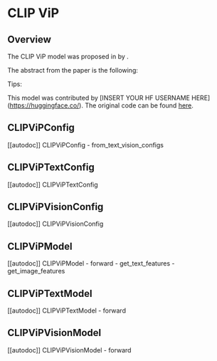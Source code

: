<!--Copyright 2023 The HuggingFace Team. All rights reserved.

Licensed under the Apache License, Version 2.0 (the "License"); you may not use this file except in compliance with
the License. You may obtain a copy of the License at

http://www.apache.org/licenses/LICENSE-2.0

Unless required by applicable law or agreed to in writing, software distributed under the License is distributed on
an "AS IS" BASIS, WITHOUT WARRANTIES OR CONDITIONS OF ANY KIND, either express or implied. See the License for the
specific language governing permissions and limitations under the License.
-->

# CLIP ViP

## Overview

The CLIP ViP model was proposed in [<INSERT PAPER NAME HERE>](<INSERT PAPER LINK HERE>) by <INSERT AUTHORS HERE>.
<INSERT SHORT SUMMARY HERE>

The abstract from the paper is the following:

*<INSERT PAPER ABSTRACT HERE>*

Tips:

<INSERT TIPS ABOUT MODEL HERE>

This model was contributed by [INSERT YOUR HF USERNAME HERE](https://huggingface.co/<INSERT YOUR HF USERNAME HERE>).
The original code can be found [here](<INSERT LINK TO GITHUB REPO HERE>).


## CLIPViPConfig

[[autodoc]] CLIPViPConfig
    - from_text_vision_configs

## CLIPViPTextConfig

[[autodoc]] CLIPViPTextConfig

## CLIPViPVisionConfig

[[autodoc]] CLIPViPVisionConfig

## CLIPViPModel

[[autodoc]] CLIPViPModel
    - forward
    - get_text_features
    - get_image_features

## CLIPViPTextModel

[[autodoc]] CLIPViPTextModel
    - forward

## CLIPViPVisionModel

[[autodoc]] CLIPViPVisionModel
    - forward
